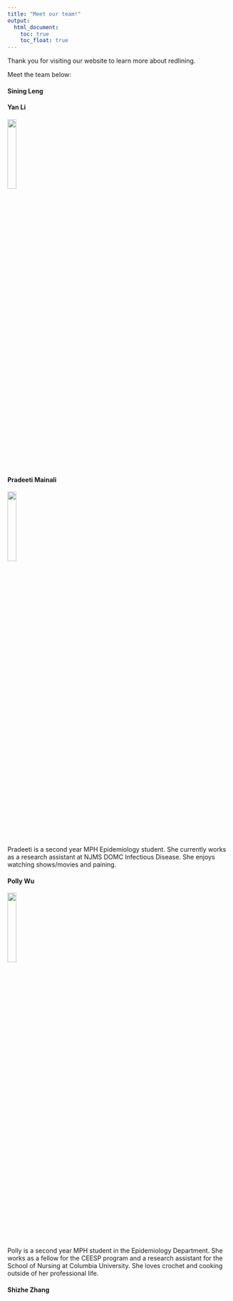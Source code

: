 ```yaml
---
title: "Meet our team!"
output: 
  html_document:
    toc: true
    toc_float: true
---
```


Thank you for visiting our website to learn more about redlining. 

Meet the team below:

#### Sining Leng

#### Yan Li 

<img src = "images/authors/YanL Pic.png" style = "width:20%">

#### Pradeeti Mainali

<img src = "images/authors/pradeeti.jpg" style = "width:20%">

Pradeeti is a second year MPH Epidemiology student. She currently works as a research assistant at NJMS DOMC Infectious Disease. She enjoys watching shows/movies and paining.

#### Polly Wu

<img src = "images/authors/headshot_pw.jpg" style = "width:20%">

Polly is a second year MPH student in the Epidemiology Department. She works as a fellow for the CEESP program and a research assistant for the School of Nursing at Columbia University. She loves crochet and cooking outside of her professional life. 

#### Shizhe Zhang

